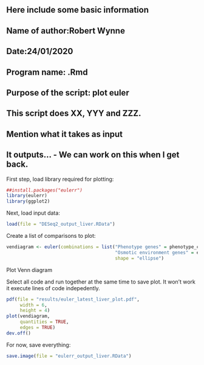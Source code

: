 
## Here include some basic information
## Name of author:Robert Wynne
## Date:24/01/2020
## Program name: .Rmd
## Purpose of the script: plot euler
## This script does XX, YYY and ZZZ.
##
## Mention what it takes as input
##
## It outputs... - We can work on this when I get back.

First step, load library required for plotting:

```{r, message = FALSE}
##install.packages("eulerr")
library(eulerr)
library(ggplot2)
```

Next, load input data:

```{r, message = FALSE}
load(file = "DESeq2_output_liver.RData")
```

Create a list of comparisons to plot:

```{r, message = FALSE}
vendiagram <- euler(combinations = list("Phenotype genes" = phenotype_contr_env_sig_genes,
                                        "Osmotic environment genes" = env_contr_phen_sig_genes),
                                        shape = "ellipse")
```

Plot Venn diagram

Select all code and run together at the same time to save plot.
It won't work it execute lines of code indepedently.

```{r, message = FALSE}
pdf(file = "results/euler_latest_liver_plot.pdf",
     width = 6,
     height = 4)
plot(vendiagram,
     quantities = TRUE,
     edges = TRUE)
dev.off()
```

For now, save everything:

```{r, message = FALSE}
save.image(file = "eulerr_output_liver.RData")
```